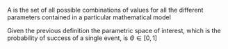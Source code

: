 \section{Simulating a Pareto Distribution}
\subsection{First Moment in Closed Form}

\subsection{First Moment Computation using Monte Carlo}

\subsubsection{Approximate first moment up to precision $10^{-2}$}

\subsubsection{Running Mean}

\subsubsection{Empirical Distribution vs Desired Target Distribution}



\textbf{Definition 1.1} A \textit{parametric space} is the set of all possible combinations of values for all the different parameters contained in a particular mathematical model 

Given the previous definition the parametric space of interest, which is the probability of success of a single event, is $\Theta \in [0,1]$